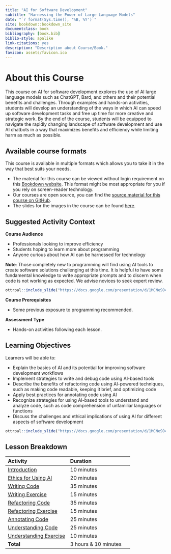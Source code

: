 ```yaml
---
title: "AI for Software Development"
subtitle: "Harnessing the Power of Large Language Models"
date: "`r format(Sys.time(), '%B, %Y')`"
site: bookdown::bookdown_site
documentclass: book
bibliography: [book.bib]
biblio-style: apalike
link-citations: yes
description: "Description about Course/Book."
favicon: assets/favicon.ico
---
```


# About this Course {-}

This course on AI for software development explores the use of AI large language models such as ChatGPT, Bard, and others and their potential benefits and challenges. Through examples and hands-on activities, students will develop an understanding of the ways in which AI can speed up software development tasks and free up time for more creative and strategic work. By the end of the course, students will be equipped to navigate the rapidly changing landscape of software development and use AI chatbots in a way that maximizes benefits and efficiency while limiting harm as much as possible.

## Available course formats {-}

This course is available in multiple formats which allows you to take it in the way that best suits your needs.

- The material for this course can be viewed without login requirement on this [Bookdown website]( hutchdatascience.org/AI_for_software/). This format might be most appropriate for you if you rely on screen-reader technology.
<!-- - This course can be taken for [free certification through Leanpub](LINK HERE). -->
<!-- - This course can be taken on [Coursera for certification here](LINK HERE) (but it is not available for free on Coursera). -->
- Our courses are open source, you can find the [source material for this course on GitHub](https://github.com/fhdsl/AI_for_software/).
- The slides for the images in the course can be found [here](https://docs.google.com/presentation/d/1MCNeSO4aOm1iESWDLOGTcx3aLEbnu8UttV0QGVAeafE/edit?usp=sharing).

## Suggested Activity Context {-}

**Course Audience**  

- Professionals looking to improve efficiency
- Students hoping to learn more about programming
- Anyone curious about how AI can be harnessed for technology

**Note**: Those completely new to programming will find using AI tools to create software solutions challenging at this time. It is helpful to have some fundamental knowledge to write appropriate prompts and to discern when code is not working as expected. We advise novices to seek expert review.  

```r
ottrpal::include_slide("https://docs.google.com/presentation/d/1MCNeSO4aOm1iESWDLOGTcx3aLEbnu8UttV0QGVAeafE/edit#slide=id.g225d384a06d_0_176")
```

**Course Prerequisites**  

- Some previous exposure to programming recommended.

**Assessment Type**  

- Hands-on activities following each lesson.

## Learning Objectives {-}

Learners will be able to:

- Explain the basics of AI and its potential for improving software development workflows
- Implement strategies to write and debug code using AI-based tools
- Describe the benefits of refactoring code using AI-powered techniques, such as making code readable, keeping it brief, and optimizing code
- Apply best practices for annotating code using AI
- Recognize strategies for using AI-based tools to understand and analyze code, such as code comprehension of unfamiliar languages or functions
- Discuss the challenges and ethical implications of using AI for different aspects of software development


```r
ottrpal::include_slide("https://docs.google.com/presentation/d/1MCNeSO4aOm1iESWDLOGTcx3aLEbnu8UttV0QGVAeafE/edit#slide=id.g225d384a06d_0_355")
```


## Lesson Breakdown {-}

| Activity | Duration |
| :-- | :-- |
| [Introduction](https://hutchdatascience.org/AI_for_software/introduction.html) | 10 minutes |
| [Ethics for Using AI](https://hutchdatascience.org/AI_for_software/ethics-of-using-ai.html) | 20 minutes |
| [Writing Code](https://hutchdatascience.org/AI_for_software/writing-code.html) | 35 minutes |
| [Writing Exercise](https://hutchdatascience.org/AI_for_software/writing-code.html#hands-on-exercise) | 15 minutes |
| [Refactoring Code](https://hutchdatascience.org/AI_for_software/refactoring-code.html) | 35 minutes |
| [Refactoring Exercise](https://hutchdatascience.org/AI_for_software/refactoring-code.html#hands-on-exercise-1) | 15 minutes |
| [Annotating Code](https://hutchdatascience.org/AI_for_software/annotating-your-code.html) | 25 minutes |
| [Understanding Code](https://hutchdatascience.org/AI_for_software/understanding-unfamiliar-code.html) | 25 minutes |
| [Understanding Exercise](https://hutchdatascience.org/AI_for_software/understanding-unfamiliar-code.html#hands-on-exercise-2) | 10 minutes |
| **Total** | 3 hours & 10 minutes |


